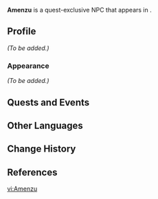 {{Meta
|missing_NPC_profile  = yes
}}
{{Character Infobox
|type             = Quest NPC
|image            = NPC Amenzu.png
|region           = Sumeru
|location         = Sumeru
|affiliation      = 
|title            = 
|ancestry         = <!-- Clan/family -->
|father           = 
|mother           = 
|spouse           = 
|sibling          = 
|siblingNote      = 
|child            = 
|relative         = 
|voiceEN          = [https://www.jacobeiseman.com/ Jacob Eiseman]<ref name="Jacob Eiseman 2">Twitter: [https://twitter.com/JacobEisemanVA/status/1575183704653111297 EN VA Self Announcement] ([https://web.archive.org/web/20220929184615/https://twitter.com/JacobEisemanVA/status/1575183704653111297 Archived])</ref>
|voiceCN          = 
|voiceJP          = 
|dialoguereward   = 
}}
'''Amenzu''' is a quest-exclusive NPC that appears in {{Quest|Suspicious Smuggling Case}}.

==Profile==
''(To be added.)''

===Appearance===
''(To be added.)''

==Quests and Events==
{{Quests and Events}}

==Other Languages==
{{Other Languages|default_hidden = 1
|en      = Amenzu
|zhs     = 阿蒙苏
|zhs_rm  = Āméngsū
|zht     = 阿蒙蘇
|zht_rm  = Āméngsū
|ja      = アメンズ
|ja_rm   = Amenzu
|ko      = 아멘주
|es      = Amenzu
|fr      = Amenzu
|ru      = Амензу
|th      = Amenzu
|vi      = Amenzu
|de      = Amenzu
|id      = Amenzu
|pt      = Amenzu
|tr      = Amenzu
|it      = Amenzu
}}

==Change History==
{{Change History|3.1}}

==References==
{{Reflist}}

[[vi:Amenzu]]